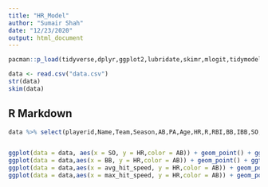 ```yaml
---
title: "HR_Model"
author: "Sumair Shah"
date: "12/23/2020"
output: html_document
---
```


```r
pacman::p_load(tidyverse,dplyr,ggplot2,lubridate,skimr,mlogit,tidymodels,RSQLite,XML,RPostgreSQL,DBI)

data <- read.csv("data.csv")
str(data)
skim(data)


```

## R Markdown

``` r

data %>% select(playerid,Name,Team,Season,AB,PA,Age,HR,R,RBI,BB,IBB,SO,HBP,SF,SH,GDP,SB,CS,AVG,GB,LD,FB,BB_pct,K_pct,OBP,SLG,OPS,ISO,BABIP,GB_FB,LD_pct,LD,GB,K_pct,GB_FB,LD_pct,barrels,brl_percent,brl_pa,max_distance,max_hit_speed,avg_hit_angle,avg_hit_speed,avg_distance,bip,est_woba)



```


```r
ggplot(data = data, aes(x = SO, y = HR,color = AB)) + geom_point() + ggtitle("HR vs SO")
ggplot(data = data,aes(x = BB, y = HR,color = AB)) + geom_point() + ggtitle("HR vs BB")
ggplot(data = data,aes(x = avg_hit_speed, y = HR,color = AB)) + geom_point()
ggplot(data = data,aes(x = max_hit_speed, y = HR,color = AB)) + geom_point()
```


```r




```